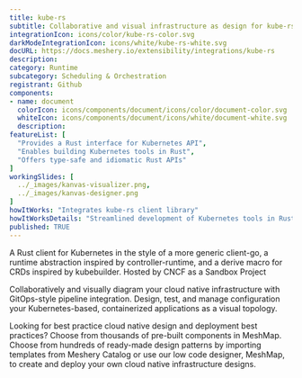 ```yaml
---
title: kube-rs
subtitle: Collaborative and visual infrastructure as design for kube-rs
integrationIcon: icons/color/kube-rs-color.svg
darkModeIntegrationIcon: icons/white/kube-rs-white.svg
docURL: https://docs.meshery.io/extensibility/integrations/kube-rs
description: 
category: Runtime
subcategory: Scheduling & Orchestration
registrant: Github
components: 
- name: document
  colorIcon: icons/components/document/icons/color/document-color.svg
  whiteIcon: icons/components/document/icons/white/document-white.svg
  description: 
featureList: [
  "Provides a Rust interface for Kubernetes API",
  "Enables building Kubernetes tools in Rust",
  "Offers type-safe and idiomatic Rust APIs"
]
workingSlides: [
  ../_images/kanvas-visualizer.png,
  ../_images/kanvas-designer.png
]
howItWorks: "Integrates kube-rs client library"
howItWorksDetails: "Streamlined development of Kubernetes tools in Rust"
published: TRUE
---
```

<p>
A Rust client for Kubernetes in the style of a more generic client-go, a runtime abstraction inspired by controller-runtime, and a derive macro for CRDs inspired by kubebuilder. Hosted by CNCF as a Sandbox Project
</p>
<p>
    Collaboratively and visually diagram your cloud native infrastructure with GitOps-style pipeline integration. Design, test, and manage configuration your Kubernetes-based, containerized applications as a visual topology.
</p>
<p>
    Looking for best practice cloud native design and deployment best practices? Choose from thousands of pre-built components in MeshMap. Choose from hundreds of ready-made design patterns by importing templates from Meshery Catalog or use our low code designer, MeshMap, to create and deploy your own cloud native infrastructure designs.
</p>
